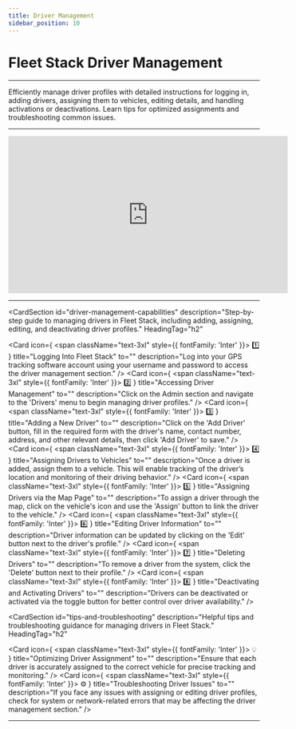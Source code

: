 ```yaml
---
title: Driver Management
sidebar_position: 10
---
```


# Fleet Stack Driver Management

---
 
Efficiently manage driver profiles with detailed instructions for logging in, adding drivers, assigning them to vehicles, editing details, and handling activations or deactivations. Learn tips for optimized assignments and troubleshooting common issues.

---

<div style={{ display: 'flex', justifyContent: 'center', marginTop: '20px' }}>
  <iframe
    width="560"
    height="315"
    src="https://www.youtube.com/embed/O00MQKC1KTo?si=dDzEGaeNMS43aWGI"
    title="Scheduled Reports Management Tutorial"
    frameBorder="0"
    allow="accelerometer; autoplay; clipboard-write; encrypted-media; gyroscope; picture-in-picture"
    allowFullScreen
  ></iframe>
</div>

---

<CardSection
  id="driver-management-capabilities"
  description="Step-by-step guide to managing drivers in Fleet Stack, including adding, assigning, editing, and deactivating driver profiles."
  HeadingTag="h2"
>
  <Card
    icon={
      <span className="text-3xl" style={{ fontFamily: 'Inter' }}>
        1️⃣
      </span>
    }
    title="Logging Into Fleet Stack"
    to=""
    description="Log into your GPS tracking software account using your username and password to access the driver management section."
  />
  <Card
    icon={
      <span className="text-3xl" style={{ fontFamily: 'Inter' }}>
        2️⃣
      </span>
    }
    title="Accessing Driver Management"
    to=""
    description="Click on the Admin section and navigate to the 'Drivers' menu to begin managing driver profiles."
  />
  <Card
    icon={
      <span className="text-3xl" style={{ fontFamily: 'Inter' }}>
        3️⃣
      </span>
    }
    title="Adding a New Driver"
    to=""
    description="Click on the 'Add Driver' button, fill in the required form with the driver's name, contact number, address, and other relevant details, then click 'Add Driver' to save."
  />
  <Card
    icon={
      <span className="text-3xl" style={{ fontFamily: 'Inter' }}>
        4️⃣
      </span>
    }
    title="Assigning Drivers to Vehicles"
    to=""
    description="Once a driver is added, assign them to a vehicle. This will enable tracking of the driver’s location and monitoring of their driving behavior."
  />
  <Card
    icon={
      <span className="text-3xl" style={{ fontFamily: 'Inter' }}>
        5️⃣
      </span>
    }
    title="Assigning Drivers via the Map Page"
    to=""
    description="To assign a driver through the map, click on the vehicle's icon and use the 'Assign' button to link the driver to the vehicle."
  />
  <Card
    icon={
      <span className="text-3xl" style={{ fontFamily: 'Inter' }}>
        6️⃣
      </span>
    }
    title="Editing Driver Information"
    to=""
    description="Driver information can be updated by clicking on the 'Edit' button next to the driver's profile."
  />
  <Card
    icon={
      <span className="text-3xl" style={{ fontFamily: 'Inter' }}>
        7️⃣
      </span>
    }
    title="Deleting Drivers"
    to=""
    description="To remove a driver from the system, click the 'Delete' button next to their profile."
  />
  <Card
    icon={
      <span className="text-3xl" style={{ fontFamily: 'Inter' }}>
        8️⃣
      </span>
    }
    title="Deactivating and Activating Drivers"
    to=""
    description="Drivers can be deactivated or activated via the toggle button for better control over driver availability."
  />
</CardSection>

<CardSection
  id="tips-and-troubleshooting"
  description="Helpful tips and troubleshooting guidance for managing drivers in Fleet Stack."
  HeadingTag="h2"
>
  <Card
    icon={
      <span className="text-3xl" style={{ fontFamily: 'Inter' }}>
        💡
      </span>
    }
    title="Optimizing Driver Assignment"
    to=""
    description="Ensure that each driver is accurately assigned to the correct vehicle for precise tracking and monitoring."
  />
  <Card
    icon={
      <span className="text-3xl" style={{ fontFamily: 'Inter' }}>
        ⚙️
      </span>
    }
    title="Troubleshooting Driver Issues"
    to=""
    description="If you face any issues with assigning or editing driver profiles, check for system or network-related errors that may be affecting the driver management section."
  />
</CardSection>

---

<head>
  <title>Fleet Stack Driver Management</title>
  <meta
    name="description"
    content="A comprehensive guide to managing drivers in Fleet Stack, including adding, assigning, editing, deactivating, and deleting drivers for vehicle tracking and behavior monitoring."
  />
</head>
